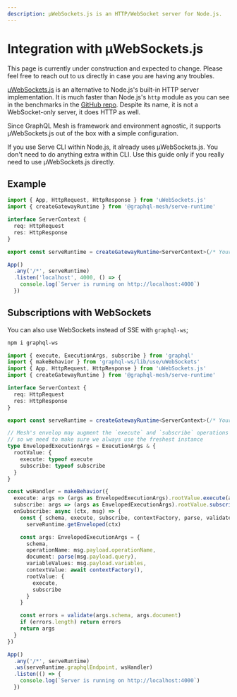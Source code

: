 ```yaml
---
description: µWebSockets.js is an HTTP/WebSocket server for Node.js.
---
```



# Integration with µWebSockets.js

<Callout>
  This page is currently under construction and expected to change. Please feel free to reach out to
  us directly in case you are having any troubles.
</Callout>

[µWebSockets.js](https://github.com/uNetworking/uWebSockets.js) is an alternative to Node.js's
built-in HTTP server implementation. It is much faster than Node.js's `http` module as you can see
in the benchmarks in the
[GitHub repo](https://github.com/uNetworking/uWebSockets/tree/master/benchmarks#benchmark-driven-development).
Despite its name, it is not a WebSocket-only server, it does HTTP as well.

Since GraphQL Mesh is framework and environment agnostic, it supports µWebSockets.js out of the box
with a simple configuration.

<Callout>
  If you use Serve CLI within Node.js, it already uses µWebSockets.js. You don't need to do anything
  extra within CLI. Use this guide only if you really need to use µWebSockets.js directly.
</Callout>

## Example

```ts filename="index.ts"
import { App, HttpRequest, HttpResponse } from 'uWebSockets.js'
import { createGatewayRuntime } from '@graphql-mesh/serve-runtime'

interface ServerContext {
  req: HttpRequest
  res: HttpResponse
}

export const serveRuntime = createGatewayRuntime<ServerContext>(/* Your configuration */)

App()
  .any('/*', serveRuntime)
  .listen('localhost', 4000, () => {
    console.log(`Server is running on http://localhost:4000`)
  })
```

## Subscriptions with WebSockets

You can also use WebSockets instead of SSE with `graphql-ws`;

```sh npm2yarn
npm i graphql-ws
```

```ts filename="index.ts"
import { execute, ExecutionArgs, subscribe } from 'graphql'
import { makeBehavior } from 'graphql-ws/lib/use/uWebSockets'
import { App, HttpRequest, HttpResponse } from 'uWebSockets.js'
import { createGatewayRuntime } from '@graphql-mesh/serve-runtime'

interface ServerContext {
  req: HttpRequest
  res: HttpResponse
}

export const serveRuntime = createGatewayRuntime<ServerContext>(/* Your configuration */)

// Mesh's envelop may augment the `execute` and `subscribe` operations
// so we need to make sure we always use the freshest instance
type EnvelopedExecutionArgs = ExecutionArgs & {
  rootValue: {
    execute: typeof execute
    subscribe: typeof subscribe
  }
}

const wsHandler = makeBehavior({
  execute: args => (args as EnvelopedExecutionArgs).rootValue.execute(args),
  subscribe: args => (args as EnvelopedExecutionArgs).rootValue.subscribe(args),
  onSubscribe: async (ctx, msg) => {
    const { schema, execute, subscribe, contextFactory, parse, validate } =
      serveRuntime.getEnveloped(ctx)

    const args: EnvelopedExecutionArgs = {
      schema,
      operationName: msg.payload.operationName,
      document: parse(msg.payload.query),
      variableValues: msg.payload.variables,
      contextValue: await contextFactory(),
      rootValue: {
        execute,
        subscribe
      }
    }

    const errors = validate(args.schema, args.document)
    if (errors.length) return errors
    return args
  }
})

App()
  .any('/*', serveRuntime)
  .ws(serveRuntime.graphqlEndpoint, wsHandler)
  .listen(() => {
    console.log(`Server is running on http://localhost:4000`)
  })
```
